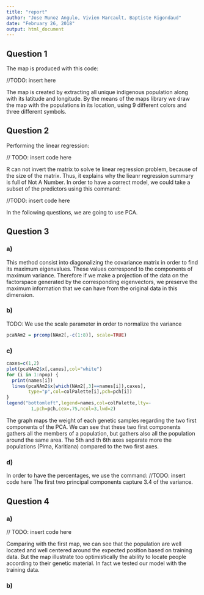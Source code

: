 ```yaml
---
title: "report"
author: "Jose Munoz Angulo, Vivien Marcault, Baptiste Rigondaud"
date: "February 26, 2018"
output: html_document
---
```


## Question 1

The map is produced with this code:

//TODO: insert here

The map is created by extracting all unique indigenous population along with its latitude and longitude. By the means of the maps library we draw the map with the populations in its location, using 9 different colors and three different symbols.

## Question 2

Performing the linear regression:

// TODO: insert code here

R can not invert the matrix to solve te linear regression problem, because of the size of the matrix. Thus, it explains why the lieanr regression summary is full of Not A Number. In order to have a correct model, we could take a subset of the predictors using this command:

//TODO: insert code here

In the following questions, we are going to use PCA.

## Question 3

### a)
This method consist into diagonalizing the covariance matrix in order to find its maximum eigenvalues. These values correspond to the components of maximum variance. Therefore if we make a projection of the data on the factorspace generated by the corresponding eigenvectors, we preserve the maximum information that we can have from the original data in this dimension. 

### b)
TODO: We use the scale parameter in order to normalize the variance
```r
pcaNAm2 = prcomp(NAm2[,-c(1:8)], scale=TRUE)
```

### c)
```r
caxes=c(1,2)
plot(pcaNAm2$x[,caxes],col="white")
for (i in 1:npop) {
  print(names[i])
  lines(pcaNAm2$x[which(NAm2[,3]==names[i]),caxes],
        type="p",col=colPalette[i],pch=pch[i])
}
legend("bottomleft",legend=names,col=colPalette,lty=-
         1,pch=pch,cex=.75,ncol=3,lwd=2)
```

The graph maps the weight of each genetic samples regarding the two first components of the PCA. We can see that these two first components gathers all the members of a population, but gathers also all the population around the same area.
The 5th and th 6th axes separate more the populations (Pima, Karitiana) compared to the two first axes.

### d)
In order to have the percentages, we use the command:
//TODO: insert code here
The first two principal components capture $3.4%$ of the variance.

## Question 4

### a)
// TODO: insert code here

Comparing with the first map, we can see that the population are well located and well centered around the expected position based on training data. But the map illustrate too optimistically the ability to locate people according to their genetic material. In fact we tested our model with the training data.

### b)
